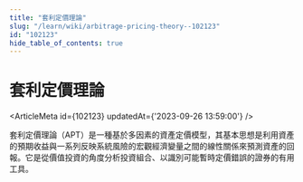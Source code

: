 ```yaml
---
title: "套利定價理論"
slug: "/learn/wiki/arbitrage-pricing-theory--102123"
id: "102123"
hide_table_of_contents: true
---
```



# 套利定價理論

<ArticleMeta id={102123} updatedAt={'2023-09-26 13:59:00'} />
<div className='border-solid border-b border-t-0 my-4 border-[var(--ifm-color-gray-300)]' />

套利定價理論（APT）是一種基於多因素的資產定價模型，其基本思想是利用資產的預期收益與一系列反映系統風險的宏觀經濟變量之間的線性關係來預測資產的回報。它是從價值投資的角度分析投資組合、以識別可能暫時定價錯誤的證券的有用工具。
